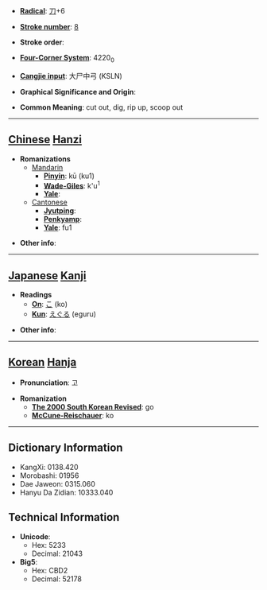 * '''[[Wiktionary:Chinese radical index| Radical]]''': [[Wiktionary:Chinese radical index 刀|刀]]+6

* '''[[Wiktionary:Chinese total strokes index|Stroke number]]''': [[Wiktionary:Chinese total strokes index 8|8]]

* '''Stroke order''': 

* '''[[Wiktionary:Chinese four corner index|Four-Corner System]]''': 4220<sub>0</sub>

* '''[[Wiktionary:Chinese Cangjie index|Cangjie input]]''': 大尸中弓 (KSLN)

* '''Graphical Significance and Origin''': 

* '''Common Meaning''': cut out, dig, rip up, scoop out

----

== [[Chinese]] [[Hanzi]] ==

* '''Romanizations'''
** [[Mandarin]]
*** '''[[Pinyin]]''': kū (ku1)
*** '''[[Wade-Giles]]''': k'u<sup>1</sup>
*** '''[[Yale]]''': 
**[[Cantonese]]
***'''[[Jyutping]]''':
***'''[[Penkyamp]]''': 
***'''[[Yale]]''': fu1

* '''Other info''': 

----

== [[Japanese]] [[Kanji]] ==

* '''Readings'''
** '''[[On]]''': [[こ]] (ko)
** '''[[Kun]]''': [[えぐる]] (eguru)

* '''Other info''':  

----

== [[Korean]] [[Hanja]] ==

* '''Pronunciation''': 고

* '''Romanization'''
** '''[[The 2000 South Korean Revised Romanization|The 2000 South Korean Revised]]''': go
** '''[[McCune-Reischauer]]''': ko

----

== Dictionary Information ==

* KangXi: 0138.420
* Morobashi: 01956
* Dae Jaweon: 0315.060
* Hanyu Da Zidian: 10333.040

== Technical Information ==

* '''Unicode''':
** Hex: 5233
** Decimal: 21043
* '''Big5''':
** Hex: CBD2
** Decimal: 52178